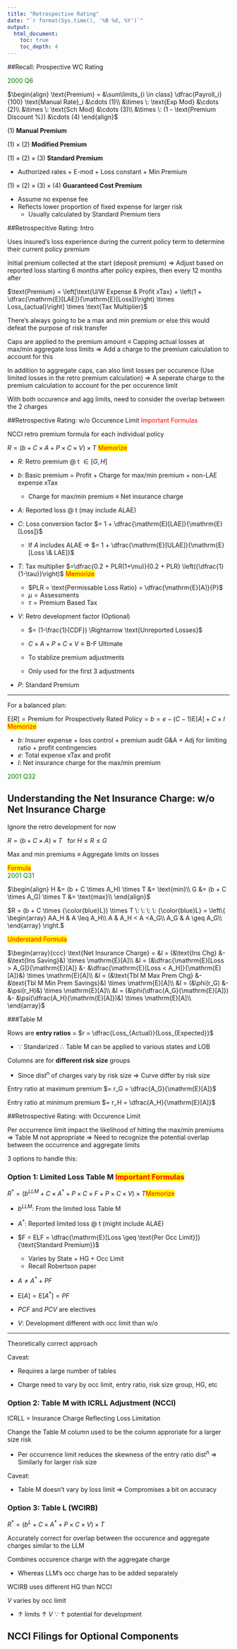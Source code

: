 ```yaml
---
title: "Retrospective Rating"
date: "`r format(Sys.time(), '%B %d, %Y')`"
output: 
  html_document:
    toc: true
    toc_depth: 4
---
```


##Recall: Prospective WC Rating

<span style="color:green">2000 Q6</span>

$\begin{align}
  \text{Premium} = &\sum\limits_{i \in class} \dfrac{Payroll_i}{100} \text{Manual Rate}_i &\cdots (1)\\
  &\times \: \text{Exp Mod} &\cdots (2)\\ 
  &\times \: \text{Sch Mod} &\cdots (3)\\
  &\times \: (1 - \text{Premium Discount %}) &\cdots (4)
\end{align}$

$(1)$ **Manual Premium**

$(1) \times (2)$ **Modified Premium**

$(1) \times (2) \times (3)$ **Standard Premium**

* Authorized rates + E-mod + Loss constant + Min Premium

$(1) \times (2) \times (3) \times (4)$ **Guaranteed Cost Premium**

* Assume no expense fee
* Reflects lower proportion of fixed expense for larger risk
    * Usually calculated by Standard Premium tiers
    
##Retrospecitive Rating: Intro

Uses insured's loss experience during the current policy term to determine their current policy premium

Initial premium collected at the start (deposit premium) $\Rightarrow$ Adjust based on reported loss starting 6 months after policy expires, then every 12 months after

$\text{Premium} = \left[\text{U/W Expense & Profit xTax} + \left(1 + \dfrac{\mathrm{E}[LAE]}{\mathrm{E}[Loss]}\right) \times Loss_{actual}\right] \times \text{Tax Multiplier}$

There's always going to be a max and min premium or else this would defeat the purpose of risk transfer

Caps are applied to the premium amount $\equiv$ Capping actual losses at max/min aggregate loss limits $\Rightarrow$ Add a charge to the premium calculation to account for this

In addition to aggregate caps, can also limit losses per occurence (Use limited losses in the retro premium calculation) $\Rightarrow$ A seperate charge to the premium calculation to account for the per occurence limit

With both occurence and agg limits, need to consider the overlap between the 2 charges

##Retrospective Rating: w/o Occurence Limit <span style="color:red;color-background:yellow">Important Formulas</span>

NCCI retro premium formula for each individual policy

$R = (b + C \times A + P \times C \times V) \times T$ <span style="color:red; background-color:yellow">Memorize</span>

* $R$: Retro premium @ t $\in [G, H]$

* $b$: Basic premium = Profit + Charge for max/min premium + non-LAE expense xTax

    * Charge for max/min premium $\equiv$ Net insurance charge
    
* $A$: Reported loss @ t (may include ALAE)

* $C$: Loss conversion factor $= 1 + \dfrac{\mathrm{E}[LAE]}{\mathrm{E}[Loss]}$

    * If $A$ includes ALAE $\Rightarrow$ $= 1 + \dfrac{\mathrm{E}[ULAE]}{\mathrm{E}[Loss \& LAE]}$

* $T$: Tax multiplier $=\dfrac{0.2 + PLR(1+\mu)}{0.2 + PLR} \left({\dfrac{1}{1-\tau}}\right)$ <span style="color:red; background-color:yellow">Memorize</span>
    * $PLR = \text{Permissable Loss Ratio} = \dfrac{\mathrm{E}[A]}{P}$ 
    * $\mu = \text{Assessments}$
    * $\tau = \text{Premium Based Tax}$

* $V$: Retro development factor (Optional)

    * $= (1-\frac{1}{CDF}) \Rightarrow \text{Unreported Losses}$
    
    * $C \times A + P \times C \times V \equiv \text{B-F Ultimate}$
    
    * To stablize premium adjustments
    
    * Only used for the first 3 adjustments
    
* $P$: Standard Premium

***

For a balanced plan:

$\mathrm{E}[R] = \text{Premium for Prospectively Rated Policy} = b = e - (C - 1)\mathrm{E}[A] + C \times I$ <span style="color:red; background-color:yellow">Memorize</span>

* $b$: Insurer expense + loss control + premium audit G&A + Adj for limiting ratio + profit contingencies
* $e$: Total expense xTax and profit
* $I$: Net insurance charge for the max/min premium

<span style="color:green">2001 Q32</span>

## Understanding the Net Insurance Charge: w/o Net Insurance Charge

Ignore the retro development for now

$R = (b + C \times A) \times T \: \: \: \text{for} \: H \leq R \leq G$

Max and min premiums $\equiv$ Aggregate limits on losses

<span style="color:red; background-color:yellow">Formula</span>  
<span style="color:green">2001 Q31</span>

$\begin{align}
  H &= (b + C \times A_H) \times T &= \text{min}\\
  G &= (b + C \times A_G) \times T &= \text{max}\\
\end{align}$

$R = (b + C \times {\color{blue}L}) \times T \: \: \: \: {\color{blue}L} = \left\{
  \begin{array}
    AA_H & A \leq A_H\\
    A & A_H < A <A_G\\
    A_G & A \geq A_G\\
  \end{array}
  \right.$

<span style="color:red; background-color:yellow">Understand Formula</span>

$\begin{array}{ccc}
  \text{Net Insurance Charge} = &I = (&\text{Ins Chg} &- &\text{Ins Saving}&) \times \mathrm{E}[A]\\
  &I = (&\dfrac{\mathrm{E}[Loss > A_G]}{\mathrm{E}[A]} &- &\dfrac{\mathrm{E}[Loss < A_H]}{\mathrm{E}[A]}&) \times \mathrm{E}[A]\\
  &I = (&\text{Tbl M Max Prem Chg} &- &\text{Tbl M Min Prem Savings}&) \times \mathrm{E}[A]\\
  &I = (&\phi(r_G) &- &\psi(r_H)&) \times \mathrm{E}[A]\\
  &I = (&\phi(\dfrac{A_G}{\mathrm{E}[A]}) &- &\psi(\dfrac{A_H}{\mathrm{E}[A]})&) \times \mathrm{E}[A]\\
\end{array}$

###Table M

Rows are **entry ratios** = $r = \dfrac{Loss_{Actual}}{Loss_{Expected}}$

* $\because$ Standarized $\therefore$ Table M can be applied to various states and LOB

Columns are for **different risk size** groups

* Since dist^n^ of charges vary by risk size $\Rightarrow$ Curve differ by risk size

Entry ratio at maximum premium $= r_G = \dfrac{A_G}{\mathrm{E}[A]}$

Entry ratio at minimum premium $= r_H = \dfrac{A_H}{\mathrm{E}[A]}$

##Retrospective Rating: with Occurence Limit

Per occurrence limit impact the likelihood of hitting the max/min premiums $\Rightarrow$ Table M not appropriate $\Rightarrow$ Need to recognize the potential overlap between the occurrence and aggregate limits

3 options to handle this:

### Option 1: Limited Loss Table M <span style="color:red;background-color:yellow">Important Formulas</span>

$R^* = (b^{LLM} + C \times A^* + P \times C \times F + P \times C \times V) \times T$<span style="color:red;background-color:yellow">Memorize</span>

* $b^{LLM}$: From the limited loss Table M

* $A^*$: Reported limited loss @ t (might include ALAE)

* $F = ELF = \dfrac{\mathrm{E}[Loss \geq \text{Per Occ Limit}]}{\text{Standard Premium}}$
    * Varies by State + HG + Occ Limit
    * Recall Robertson paper

* $A \neq A^* + PF$

* $\mathrm{E}[A] = \mathrm{E}[A^*] = PF$

* $PCF$ and $PCV$ are electives

* $V$: Development different with occ limit than w/o

***

Theoretically correct approach

Caveat:

* Requires a large number of tables

* Charge need to vary by occ limit, entry ratio, risk size group, HG, etc

### Option 2: Table M with ICRLL Adjustment (NCCI)

ICRLL = Insurance Charge Reflecting Loss Limitation

Change the Table M column used to be the column approriate for a larger size risk

* Per occurrence limit reduces the skewness of the entry ratio dist^n^ $\Rightarrow$ Similarly for larger risk size
    
Caveat:

* Table M doesn't vary by loss limit $\Rightarrow$ Compromises a bit on accuracy

### Option 3: Table L (WCIRB)

$R^* = (b^L + C \times A^* + P \times C \times V) \times T$

Accurately correct for overlap between the occurence and aggregate charges similar to the LLM

Combines occurence charge with the aggregate charge
  
* Whereas LLM's occ charge has to be added separately

WCIRB uses different HG than NCCI

$V$ varies by occ limit

* $\uparrow$ limits $\uparrow$ $V$ $\because$ $\uparrow$ potential for development

## NCCI Filings for Optional Components

